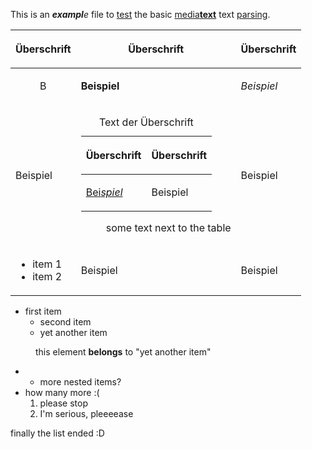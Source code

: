 {{Hauptartikel}}
This is an '''''e''xam''pl'''e'' file to [[test]] the basic [[mediawiki (language)|media'''text''']] text [https://parsing.com parsing].

{| class="wikitable"
|-
! Überschrift !! Überschrift !! Überschrift
|-
| align="center" | B || '''Beispiel''' || ''Beispiel''
|-
| Beispiel ||
{| class="wikitable"
|+ Text der Überschrift
|-
! Überschrift !! Überschrift
|-
| [http://example.com Bei''spiel''] || Beispiel
|}
: some text next to the table
| Beispiel
|-
|
* item 1
* item 2
| Beispiel || Beispiel
|}

* first item
** second item
** yet another item
: this element '''belongs''' to "yet another item"
*** more nested items?
* how many more :(
*# please stop
*# I'm serious, pleeeease

finally the list ended :D